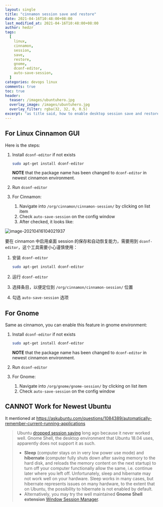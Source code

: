 ```yaml
---
layout: single
title: "cinnamon session save and restore"
date: 2021-04-16T10:48:00+08:00
last_modified_at: 2021-04-16T10:48:00+08:00
author: hedzr
tags:
  [
    linux,
    cinnamon,
    session,
    save,
    restore,
    gnome,
    dconf-editor,
    auto-save-session,
  ]
categories: devops linux
comments: true
toc: true
header:
  teaser: /images/ubuntuhero.jpg
  overlay_image: /images/ubuntuhero.jpg
  overlay_filter: rgba(32, 32, 0, 0.5)
excerpt: "as title said, how to enable desktop session save and restore in cinnamon GUI environment"
---
```


## For Linux Cinnamon GUI

Here is the steps:

1. Install `dconf-editor` if not exists

   ```bash
   sudo apt-get install dconf-editor
   ```

   **NOTE** that the package name has been changed to `dconf-editor` in newest cinnamon environment.

2. Run `dconf-editor`

3. For Cinnamon:

   1. Navigate into `/org/cinnamon/cinnamon-session/` by clicking on list item
   2. Check `auto-save-session` on the config window
   3. After checked, it looks like:

![image-20210416104021937](/images/blog/QqlyFe5ZHTsBjur.png)

要在 cinnamon 中启用桌面 session 的保存和自动恢复能力，需要用到 `dconf-editor`，这个工具需要小心谨慎使用：

1. 安装 `dconf-editor`

   ```bash
   sudo apt-get install dconf-editor
   ```

2. 运行 `dconf-editor`

3. 选择条目，以便定位到 `/org/cinnamon/cinnamon-session/` 位置

4. 勾选 `auto-save-session` 选项

## For Gnome

Same as cinnamon, you can enable this feature in gnome environment:

1. Install `dconf-editor` if not exists

   ```bash
   sudo apt-get install dconf-editor
   ```

   **NOTE** that the package name has been changed to `dconf-editor` in newest cinnamon environment.

2. Run `dconf-editor`

3. For Gnome:

   1. Navigate into `/org/gnome/gnome-session/` by clicking on list item
   2. Check `auto-save-session` on the config window

## CANNOT Work for Newest Ubuntu

It mentioned at https://askubuntu.com/questions/1084389/automatically-remember-current-running-applications

> Ubuntu [dropped session saving](https://lists.ubuntu.com/archives/ubuntu-desktop/2011-January/002734.html) long ago because it never worked well. Gnome Shell, the desktop environment that Ubuntu 18.04 uses, apparently does not support it as such.
>
> - **Sleep** (computer stays on in very low power use mode) and **hibernate** (computer fully shuts down after saving memory to the hard disk, and reloads the memory content on the next startup) to turn off your computer functionally allow the same, i.e. continue later where you left off. Unfortunately, sleep and hibernate may not work well on your hardware. Sleep works in many cases, but hibernate represents issues on many hardware, to the extent that on Ubuntu, the possibility to hibernate is not enabled by default.
> - Alternatively, you may try the well maintained **Gnome Shell extension** [Window Session Manager](https://extensions.gnome.org/extension/1323/window-session-manager/).
